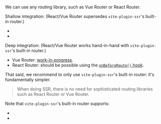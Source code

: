
We can use any routing library, such as Vue Router or React Router.

Shallow integration: (React/Vue Router supersedes `vite-plugin-ssr`'s built-in router.)
 - <RepoLink path='/examples/vue-router/' />
 - <RepoLink path='/examples/react-router/' />

Deep integration: (React/Vue Router works hand-in-hand with `vite-plugin-ssr`'s built-in router.)
 - Vue Router: [work-in-progress](https://github.com/brillout/vite-plugin-ssr/issues/9#issuecomment-937477110).
 - React Router: should be possible using the [`onBeforeRoute()` hook](/onBeforeRoute).

That said, we recommend to only use `vite-plugin-ssr`'s built-in router: it's fundamentally simpler.

> When doing SSR, there is no need for sophisticated routing libraries such as React Router or Vue Router.

Note that `vite-plugin-ssr`'s built-in router supports:
 - <Link text="Client Routing" href="/client-routing" />
 - <Link text="Nested Layouts" href="/layouts#nested-layouts" />
